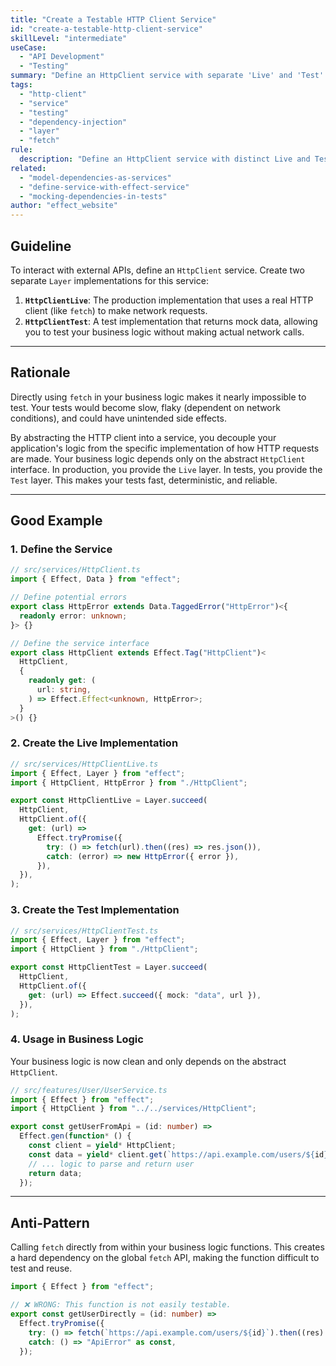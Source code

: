 ```yaml
---
title: "Create a Testable HTTP Client Service"
id: "create-a-testable-http-client-service"
skillLevel: "intermediate"
useCase:
  - "API Development"
  - "Testing"
summary: "Define an HttpClient service with separate 'Live' and 'Test' layers to enable robust, testable interactions with external APIs."
tags:
  - "http-client"
  - "service"
  - "testing"
  - "dependency-injection"
  - "layer"
  - "fetch"
rule:
  description: "Define an HttpClient service with distinct Live and Test layers to enable testable API interactions."
related:
  - "model-dependencies-as-services"
  - "define-service-with-effect-service"
  - "mocking-dependencies-in-tests"
author: "effect_website"
---
```


## Guideline

To interact with external APIs, define an `HttpClient` service. Create two separate `Layer` implementations for this service:
1.  **`HttpClientLive`**: The production implementation that uses a real HTTP client (like `fetch`) to make network requests.
2.  **`HttpClientTest`**: A test implementation that returns mock data, allowing you to test your business logic without making actual network calls.

---

## Rationale

Directly using `fetch` in your business logic makes it nearly impossible to test. Your tests would become slow, flaky (dependent on network conditions), and could have unintended side effects.

By abstracting the HTTP client into a service, you decouple your application's logic from the specific implementation of how HTTP requests are made. Your business logic depends only on the abstract `HttpClient` interface. In production, you provide the `Live` layer. In tests, you provide the `Test` layer. This makes your tests fast, deterministic, and reliable.

---

## Good Example

### 1. Define the Service

```typescript
// src/services/HttpClient.ts
import { Effect, Data } from "effect";

// Define potential errors
export class HttpError extends Data.TaggedError("HttpError")<{
  readonly error: unknown;
}> {}

// Define the service interface
export class HttpClient extends Effect.Tag("HttpClient")<
  HttpClient,
  {
    readonly get: (
      url: string,
    ) => Effect.Effect<unknown, HttpError>;
  }
>() {}
```

### 2. Create the Live Implementation

```typescript
// src/services/HttpClientLive.ts
import { Effect, Layer } from "effect";
import { HttpClient, HttpError } from "./HttpClient";

export const HttpClientLive = Layer.succeed(
  HttpClient,
  HttpClient.of({
    get: (url) =>
      Effect.tryPromise({
        try: () => fetch(url).then((res) => res.json()),
        catch: (error) => new HttpError({ error }),
      }),
  }),
);
```

### 3. Create the Test Implementation

```typescript
// src/services/HttpClientTest.ts
import { Effect, Layer } from "effect";
import { HttpClient } from "./HttpClient";

export const HttpClientTest = Layer.succeed(
  HttpClient,
  HttpClient.of({
    get: (url) => Effect.succeed({ mock: "data", url }),
  }),
);
```

### 4. Usage in Business Logic

Your business logic is now clean and only depends on the abstract `HttpClient`.

```typescript
// src/features/User/UserService.ts
import { Effect } from "effect";
import { HttpClient } from "../../services/HttpClient";

export const getUserFromApi = (id: number) =>
  Effect.gen(function* () {
    const client = yield* HttpClient;
    const data = yield* client.get(`https://api.example.com/users/${id}`);
    // ... logic to parse and return user
    return data;
  });
```

---

## Anti-Pattern

Calling `fetch` directly from within your business logic functions. This creates a hard dependency on the global `fetch` API, making the function difficult to test and reuse.

```typescript
import { Effect } from "effect";

// ❌ WRONG: This function is not easily testable.
export const getUserDirectly = (id: number) =>
  Effect.tryPromise({
    try: () => fetch(`https://api.example.com/users/${id}`).then((res) => res.json()),
    catch: () => "ApiError" as const,
  });
```